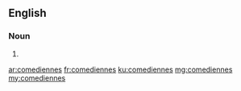 {{also|comédiennes}}
==English==

===Noun===
{{head|en|plural}}

# {{plural of|comedienne|lang=en}}

[[ar:comediennes]]
[[fr:comediennes]]
[[ku:comediennes]]
[[mg:comediennes]]
[[my:comediennes]]